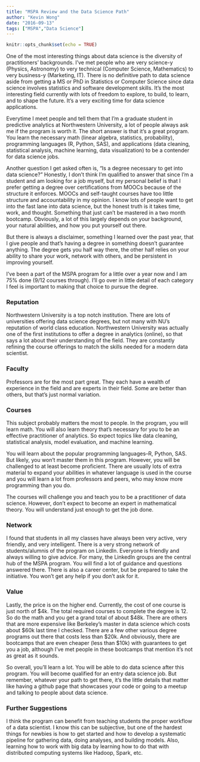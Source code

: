 ---
title: "MSPA Review and the Data Science Path"
author: "Kevin Wong"
date: "2016-09-13"
tags: ["MSPA","Data Science"]
---

```{r setup, include=FALSE}
knitr::opts_chunk$set(echo = TRUE)
```

One of the most interesting things about data science is the diversity of practitioners' backgrounds. I've met people who are very science-y (Physics, Astronomy) to very technical (Computer Science, Mathematics) to very business-y (Marketing, IT). There is no definitive path to data science aside from getting a MS or PhD in Statistics or Computer Science since data science involves statistics and software development skills. It's the most interesting field currently with lots of freedom to explore, to build, to learn, and to shape the future. It's a very exciting time for data science applications.

Everytime I meet people and tell them that I'm a graduate student in predictive analytics at Northwestern University, a lot of people always ask me if the program is worth it. The short answer is that it's a great program. You learn the necessary math (linear algebra, statistics, probability), programming languages (R, Python, SAS), and applications (data cleaning, statistical analysis, machine learning, data visualization) to be a contender for data science jobs.

Another question I get asked often is, "Is a degree necessary to get into data science?" Honestly, I don't think I'm qualified to answer that since I'm a student and am looking for a job myself, but my personal belief is that I prefer getting a degree over certifications from MOOCs because of the structure it enforces. MOOCs and self-taught courses have too little structure and accountability in my opinion. I know lots of people want to get into the fast lane into data science, but the honest truth is it takes time, work, and thought. Something that just can't be mastered in a two month bootcamp. Obviously, a lot of this largely depends on your background, your natural abilities, and how you put yourself out there.

But there is always a disclaimer, something I learned over the past year, that I give people and that's having a degree in something doesn't guarantee anything. The degree gets you half way there, the other half relies on your ability to share your work, network with others, and be persistent in improving yourself. 

I've been a part of the MSPA program for a little over a year now and I am 75% done (9/12 courses through). I'll go over in little detail of each category I feel is important to making that choice to pursue the degree.

### Reputation
Northwestern University is a top notch institution. There are lots of universities offering data science degrees, but not many with NU's reputation of world class education. Northwestern University was actually one of the first institutions to offer a degree in analytics (online), so that says a lot about their understanding of the field. They are constantly refining the course offerings to match the skills needed for a modern data scientist.

### Faculty
Professors are for the most part great. They each have a wealth of experience in the field and are experts in their field. Some are better than others, but that's just normal variation. 

### Courses
This subject probably matters the most to people. In the program, you will learn math. You will also learn theory that's necessary for you to be an effective practitioner of analytics. So expect topics like data cleaning, statistical analysis, model evaluation, and machine learning. 

You will learn about the popular programming languages--R, Python, SAS. But likely, you won't master them in this program. However, you will be challenged to at least become proficient. There are usually lots of extra material to expand your abilities in whatever language is used in the course and you will learn a lot from professors and peers, who may know more programming than you do.

The courses will challenge you and teach you to be a practitioner of data science. However, don't expect to become an expert in mathematical theory. You will understand just enough to get the job done.

### Network
I found that students in all my classes have always been very active, very friendly, and very intelligent. There is a very strong network of students/alumnis of the program on LinkedIn. Everyone is friendly and always willing to give advice. For many, the LinkedIn groups are the central hub of the MSPA program. You will find a lot of guidance and questions answered there. There is also a career center, but be prepared to take the initiative. You won't get any help if you don't ask for it.

### Value
Lastly, the price is on the higher end. Currently, the cost of one course is just north of \$4k. The total required courses to complete the degree is 12. So do the math and you get a grand total of about \$48k. There are others that are more expensive like Berkeley's master in data science which costs about \$60k last time I checked. There are a few other various degree programs out there that costs less than \$20k. And obviously, there are bootcamps that are even cheaper (less than \$10k) with guarantees to get you a job, although I've met people in these bootcamps that mention it's not as great as it sounds.

So overall, you'll learn a lot. You will be able to do data science after this program. You will become qualified for an entry data science job. But remember, whatever your path to get there, it's the little details that matter like having a github page that showcases your code or going to a meetup and talking to people about data science.

### Further Suggestions
I think the program can benefit from teaching students the proper workflow of a data scientist. I know this can be subjective, but one of the hardest things for newbies is how to get started and how to develop a systematic pipeline for gathering data, doing analyses, and building models. Also, learning how to work with big data by learning how to do that with distributed computing systems like Hadoop, Spark, etc.